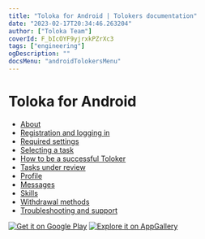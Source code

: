 ```yaml
---
title: "Toloka for Android | Tolokers documentation"
date: "2023-02-17T20:34:46.263204"
author: ["Toloka Team"]
coverId: F_bIcOYF9yjrxkPZrXc3
tags: ["engineering"]
ogDescription: ""
docsMenu: "androidTolokersMenu"
---
```


# Toloka for Android

* [About](./about)
* [Registration and logging in](./auth)
* [Required settings](./settings)
* [Selecting a task](./task-select)
* [How to be a successful Toloker](./tasks)
* [Tasks under review](./priemka)
* [Profile](./profile)
* [Messages](./messages)
* [Skills](./skills)
* [Withdrawal methods](./pay/about)
* [Troubleshooting and support](./troubleshooting/troubleshooting)

[![Get it on Google Play](https://tlk-infra-front.azureedge.net/portal-static/uploaded/images/1676733322169/1676733322169_original_svg.svg)](https://play.google.com/store/apps/details?id=com.yandex.toloka.androidapp) [![Explore it on AppGallery](https://tlk-infra-front.azureedge.net/portal-static/uploaded/images/1676448762303/1676448762303_original_png.png)](https://appgallery.huawei.com/#/app/C101068701)
